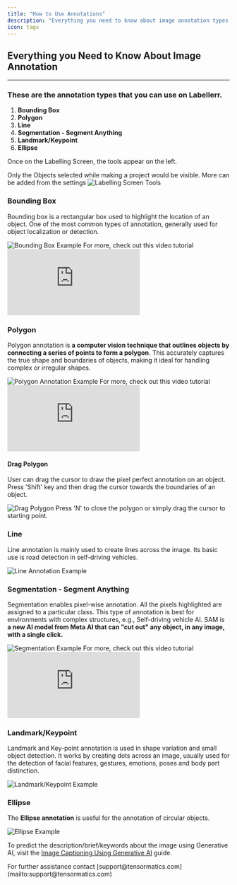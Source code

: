 ```yaml
---
title: "How to Use Annotations"
description: "Everything you need to know about image annotation types in Labellerr, including Bounding Box, Polygon, Line, Segmentation, Landmark/Keypoint, and Ellipse."
icon: tags
---
```


## Everything you Need to Know About Image Annotation

---

### These are the annotation types that you can use on Labellerr.

1.  **Bounding Box**
2.  **Polygon**
3.  **Line**
4.  **Segmentation - Segment Anything**
5.  **Landmark/Keypoint**
6.  **Ellipse**

Once on the Labelling Screen, the tools appear on the left.

<Info>
Only the Objects selected while making a project would be visible. More can be added from the settings
</Info>

<Frame>
  <img src="https://cdn.labellerr.com/1%20%20Documentation/cfaa92f4-0b79-4638-ad11-c1cc7e706407.webp" alt="Labelling Screen Tools" />
</Frame>

### Bounding Box

Bounding box is a rectangular box used to highlight the location of an object. One of the most common types of annotation, generally used for object localization or detection.

<Frame>
  <img src="https://cdn.labellerr.com/1%20%20Documentation/215436f3-9513-40a5-8cd5-438c632ab5f4.webp" alt="Bounding Box Example" />
</Frame>

<Tip>
For more, check out this video tutorial
</Tip>

<iframe 
  className="w-full aspect-video rounded-xl" 
  src="https://www.youtube.com/embed/qGFP84jOrYg" 
  title="Bounding Box Tutorial" 
  frameBorder="0" 
  allowFullScreen>
</iframe>

### Polygon

Polygon annotation is **a computer vision technique that outlines objects by connecting a series of points to form a polygon**. This accurately captures the true shape and boundaries of objects, making it ideal for handling complex or irregular shapes.

<Frame>
  <img src="https://cdn.labellerr.com/1%20%20Documentation/b883c2d6-adb4-4dd4-9b78-935212980e5e.webp" alt="Polygon Annotation Example" />
</Frame>

<Tip>
For more, check out this video tutorial
</Tip>

<iframe 
  className="w-full aspect-video rounded-xl" 
  src="https://www.youtube.com/embed/kHnPGMviV6k" 
  title="Polygon Tutorial" 
  frameBorder="0" 
  allowFullScreen>
</iframe>

#### Drag Polygon

User can drag the cursor to draw the pixel perfect annotation on an object. Press 'Shift' key and then drag the cursor towards the boundaries of an object.

<Frame>
  <img src="https://cdn.labellerr.com/1%20%20Documentation/9787196e-998f-4d24-b35c-eb22b92e0469.webp" alt="Drag Polygon" />
</Frame>

<Tip>
Press 'N' to close the polygon or simply drag the cursor to starting point.
</Tip>

### Line

Line annotation is mainly used to create lines across the image. Its basic use is road detection in self-driving vehicles.

<Frame>
  <img src="https://cdn.labellerr.com/1%20%20Documentation/a793a6c4-537b-4658-acaa-9db1895bd6d9.webp" alt="Line Annotation Example" />
</Frame>

### Segmentation - Segment Anything

Segmentation enables pixel-wise annotation. All the pixels highlighted are assigned to a particular class. This type of annotation is best for environments with complex structures, e.g., Self-driving vehicle AI. SAM is **a new AI model from Meta AI that can "cut out" any object, in any image, with a single click.**

<Frame>
  <img src="https://cdn.labellerr.com/1%20%20Documentation/403a7f10-8a41-4167-bfca-3d519882ce94.webp" alt="Segmentation Example" />
</Frame>

<Tip>
For more, check out this video tutorial
</Tip>

<iframe 
  className="w-full aspect-video rounded-xl" 
  src="https://www.youtube.com/embed/_E3Caj11h7c" 
  title="Segmentation Tutorial" 
  frameBorder="0" 
  allowFullScreen>
</iframe>

### Landmark/Keypoint

Landmark and Key-point annotation is used in shape variation and small object detection. It works by creating dots across an image, usually used for the detection of facial features, gestures, emotions, poses and body part distinction.

<Frame>
  <img src="https://cdn.labellerr.com/1%20%20Documentation/2fb5cdca-00b4-4dac-a443-3de8e6d9b52c.webp" alt="Landmark/Keypoint Example" />
</Frame>

### Ellipse

The **Ellipse annotation** is useful for the annotation of circular objects.

<Frame>
  <img src="https://cdn.labellerr.com/1%20%20Documentation/ce71eb8c-efa1-41be-af42-b4d632e41da0.webp" alt="Ellipse Example" />
</Frame>

To predict the description/brief/keywords about the image using Generative AI, visit the [Image Captioning Using Generative AI](/features/image-captioning) guide.

<Note>
For further assistance contact [support@tensormatics.com](mailto:support@tensormatics.com)
</Note>